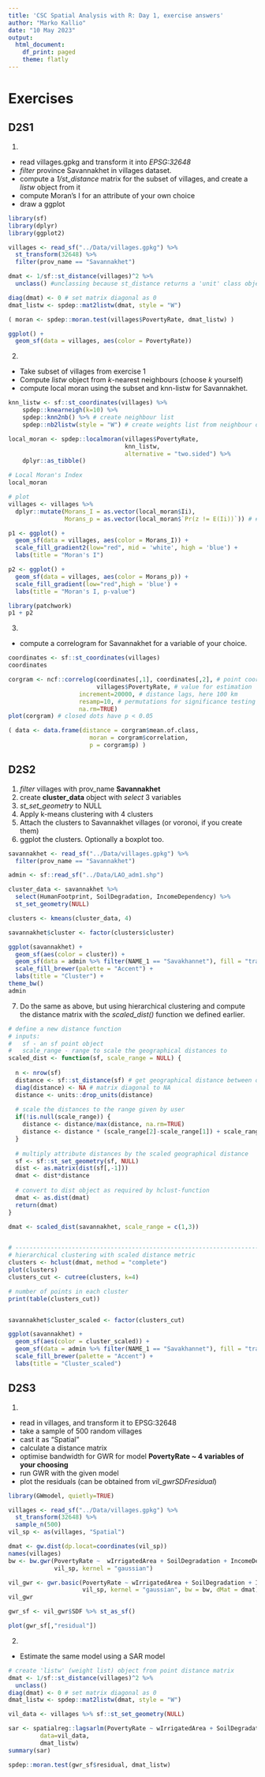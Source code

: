 ```yaml
---
title: 'CSC Spatial Analysis with R: Day 1, exercise answers'
author: "Marko Kallio"
date: "10 May 2023"
output:
  html_document:
    df_print: paged
    theme: flatly
---
```


# Exercises
## D2S1

1. 

* read villages.gpkg and transform it into *EPSG:32648*
* *filter* province Savannakhet in villages dataset. 
* compute a *1/st_distance* matrix for the subset of villages, and create a *listw* object from it
* compute Moran's I for an attribute of your own choice
* draw a ggplot

```r
library(sf)
library(dplyr)
library(ggplot2)

villages <- read_sf("../Data/villages.gpkg") %>% 
  st_transform(32648) %>% 
  filter(prov_name == "Savannakhet")

dmat <- 1/sf::st_distance(villages)^2 %>% 
  unclass() #unclassing because st_distance returns a 'unit' class object. Operations with 'unit' class require both operands to be of class 'unit'.

diag(dmat) <- 0 # set matrix diagonal as 0
dmat_listw <- spdep::mat2listw(dmat, style = "W")

( moran <- spdep::moran.test(villages$PovertyRate, dmat_listw) )

ggplot() +
  geom_sf(data = villages, aes(color = PovertyRate))

```


2.

* Take subset of villages from exercise 1
* Compute *listw* object from *k*-nearest neighbours (choose *k* yourself)
* compute local moran using the subset and knn-listw for Savannakhet.

```r
knn_listw <- sf::st_coordinates(villages) %>% 
    spdep::knearneigh(k=10) %>% 
    spdep::knn2nb() %>% # create neighbour list
    spdep::nb2listw(style = "W") # create weights list from neighbour object

local_moran <- spdep::localmoran(villages$PovertyRate, 
                                 knn_listw, 
                                 alternative = "two.sided") %>% 
    dplyr::as_tibble()

# Local Moran's Index
local_moran

# plot
villages <- villages %>% 
  dplyr::mutate(Morans_I = as.vector(local_moran$Ii), 
                Morans_p = as.vector(local_moran$`Pr(z != E(Ii))`)) # # p-value of local moran statistic. Notice that the column name has spaces, which means we need to refer to it with backticks. In finnish language keyboard, press shift + the button to the left of backspace.

p1 <- ggplot() + 
  geom_sf(data = villages, aes(color = Morans_I)) +
  scale_fill_gradient2(low="red", mid = 'white', high = 'blue') +
  labs(title = "Moran's I")

p2 <- ggplot() + 
  geom_sf(data = villages, aes(color = Morans_p)) +
  scale_fill_gradient(low="red",high = 'blue') +
  labs(title = "Moran's I, p-value")

library(patchwork)
p1 + p2
```


3. 

* compute a correlogram for Savannakhet for a variable of your choice.

```r

coordinates <- sf::st_coordinates(villages)
coordinates

corgram <- ncf::correlog(coordinates[,1], coordinates[,2], # point coordinates
                         villages$PovertyRate, # value for estimation
                    increment=20000, # distance lags, here 100 km
                    resamp=10, # permutations for significance testing
                    na.rm=TRUE)
plot(corgram) # closed dots have p < 0.05

( data <- data.frame(distance = corgram$mean.of.class,
                       moran = corgram$correlation,
                       p = corgram$p) )
```


## D2S2


1. *filter* villages with prov_name **Savannakhet**
2. create **cluster_data** object with *select* 3 variables
3. *st_set_geometry* to NULL
4. Apply k-means clustering with 4 clusters
5. Attach the clusters to Savannakhet villages (or voronoi, if you create them)
6. ggplot the clusters. Optionally a boxplot too.

```r
savannakhet <- read_sf("../Data/villages.gpkg") %>% 
  filter(prov_name == "Savannakhet")

admin <- sf::read_sf("../Data/LAO_adm1.shp") 

cluster_data <- savannakhet %>% 
  select(HumanFootprint, SoilDegradation, IncomeDependency) %>% 
  st_set_geometry(NULL)

clusters <- kmeans(cluster_data, 4)

savannakhet$cluster <- factor(clusters$cluster)

ggplot(savannakhet) + 
  geom_sf(aes(color = cluster)) +
  geom_sf(data = admin %>% filter(NAME_1 == "Savakhannet"), fill = "transparent", colour = "black") +
  scale_fill_brewer(palette = "Accent") +
  labs(title = "Cluster") +
theme_bw()
admin
```


7. Do the same as above, but using hierarchical clustering and compute the distance matrix with the *scaled_dist()* function we defined earlier.

```r
# define a new distance function
# inputs: 
#   sf - an sf point object
#   scale_range - range to scale the geographical distances to
scaled_dist <- function(sf, scale_range = NULL) {
  
  n <- nrow(sf)
  distance <- sf::st_distance(sf) # get geographical distance between data points
  diag(distance) <- NA # matrix diagonal to NA
  distance <- units::drop_units(distance) 
  
  # scale the distances to the range given by user
  if(!is.null(scale_range)) {
    distance <- distance/max(distance, na.rm=TRUE)
    distance <- distance * (scale_range[2]-scale_range[1]) + scale_range[1]
  }
  
  # multiply attribute distances by the scaled geographical distance
  sf <- sf::st_set_geometry(sf, NULL)
  dist <- as.matrix(dist(sf[,-1]))
  dmat <- dist*distance
  
  # convert to dist object as required by hclust-function
  dmat <- as.dist(dmat)
  return(dmat)
}
```


```r
dmat <- scaled_dist(savannakhet, scale_range = c(1,3))


# ------------------------------------------------------------------------------
# hierarchical clustering with scaled distance metric
clusters <- hclust(dmat, method = "complete")
plot(clusters)
clusters_cut <- cutree(clusters, k=4)

# number of points in each cluster
print(table(clusters_cut))


savannakhet$cluster_scaled <- factor(clusters_cut)

ggplot(savannakhet) + 
  geom_sf(aes(color = cluster_scaled)) +
  geom_sf(data = admin %>% filter(NAME_1 == "Savakhannet"), fill = "transparent", colour = "black") +
  scale_fill_brewer(palette = "Accent") +
  labs(title = "Cluster_scaled")
```


## D2S3

1. 

* read in villages, and transform it to EPSG:32648
* take a sample of 500 random villages
* cast it as "Spatial"
* calculate a distance matrix
* optimise bandwidth for GWR for model **PovertyRate ~ 4 variables of your choosing**
* run GWR with the given model
* plot the residuals (can be obtained from *vil_gwr$SDF$residual*)

```r
library(GWmodel, quietly=TRUE)

villages <- read_sf("../Data/villages.gpkg") %>% 
  st_transform(32648) %>% 
  sample_n(500) 
vil_sp <- as(villages, "Spatial")

dmat <- gw.dist(dp.locat=coordinates(vil_sp))
names(villages)
bw <- bw.gwr(PovertyRate ~  wIrrigatedArea + SoilDegradation + IncomeDependency + DrinkWaterSource,   
             vil_sp, kernel = "gaussian")

vil_gwr <- gwr.basic(PovertyRate ~ wIrrigatedArea + SoilDegradation + IncomeDependency + DrinkWaterSource,   
                     vil_sp, kernel = "gaussian", bw = bw, dMat = dmat)
vil_gwr

gwr_sf <- vil_gwr$SDF %>% st_as_sf()

plot(gwr_sf[,"residual"])
```


2.

* Estimate the same model using a SAR model

```r
# create 'listw' (weight list) object from point distance matrix  
dmat <- 1/sf::st_distance(villages)^2 %>% 
  unclass() 
diag(dmat) <- 0 # set matrix diagonal as 0
dmat_listw <- spdep::mat2listw(dmat, style = "W")

vil_data <- villages %>% sf::st_set_geometry(NULL)

sar <- spatialreg::lagsarlm(PovertyRate ~ wIrrigatedArea + SoilDegradation + IncomeDependency + DrinkWaterSource,    
         data=vil_data, 
         dmat_listw)
summary(sar)

spdep::moran.test(gwr_sf$residual, dmat_listw)

```